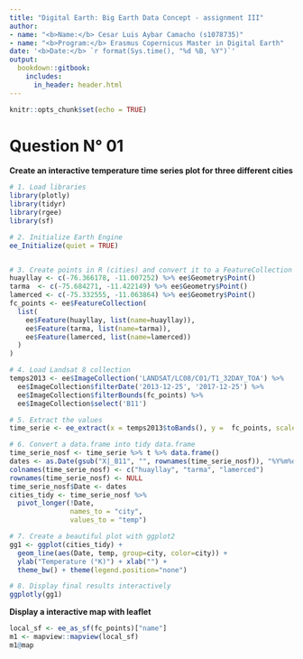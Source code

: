 ```yaml
---
title: "Digital Earth: Big Earth Data Concept - assignment III"
author:
- name: "<b>Name:</b> Cesar Luis Aybar Camacho (s1078735)"
- name: "<b>Program:</b> Erasmus Copernicus Master in Digital Earth"
date: '<b>Date:</b> `r format(Sys.time(), "%d %B, %Y")`'
output:
  bookdown::gitbook:
    includes:
      in_header: header.html
---
```


```r

knitr::opts_chunk$set(echo = TRUE)
```


# Question N° 01

**Create an interactive temperature time series plot for three different cities**


```r
# 1. Load libraries
library(plotly)
library(tidyr)
library(rgee)
library(sf)

# 2. Initialize Earth Engine
ee_Initialize(quiet = TRUE)


# 3. Create points in R (cities) and convert it to a FeatureCollection
huayllay <- c(-76.366178, -11.007252) %>% ee$Geometry$Point()
tarma  <- c(-75.684271, -11.422149) %>% ee$Geometry$Point()
lamerced <- c(-75.332555, -11.063864) %>% ee$Geometry$Point()
fc_points <- ee$FeatureCollection(
  list(
    ee$Feature(huayllay, list(name=huayllay)),
    ee$Feature(tarma, list(name=tarma)),
    ee$Feature(lamerced, list(name=lamerced))
  )
)

# 4. Load Landsat 8 collection
temps2013 <- ee$ImageCollection('LANDSAT/LC08/C01/T1_32DAY_TOA') %>% 
  ee$ImageCollection$filterDate('2013-12-25', '2017-12-25') %>% 
  ee$ImageCollection$filterBounds(fc_points) %>% 
  ee$ImageCollection$select('B11')

# 5. Extract the values
time_serie <- ee_extract(x = temps2013$toBands(), y =  fc_points, scale = 100)

# 6. Convert a data.frame into tidy data.frame
time_serie_nosf <- time_serie %>% t %>% data.frame()
dates <- as.Date(gsub("X|_B11", "", rownames(time_serie_nosf)), "%Y%m%d")
colnames(time_serie_nosf) <- c("huayllay", "tarma", "lamerced")
rownames(time_serie_nosf) <- NULL
time_serie_nosf$Date <- dates
cities_tidy <- time_serie_nosf %>%
  pivot_longer(!Date, 
               names_to = "city",
               values_to = "temp") 

# 7. Create a beautiful plot with ggplot2
gg1 <- ggplot(cities_tidy) +
  geom_line(aes(Date, temp, group=city, color=city)) +
  ylab("Temperature (°K)") + xlab("") + 
  theme_bw() + theme(legend.position="none")

# 8. Display final results interactively
ggplotly(gg1)
```

**Display a interactive map with leaflet**

```r
local_sf <- ee_as_sf(fc_points)["name"]
m1 <- mapview::mapview(local_sf)
m1@map
```

